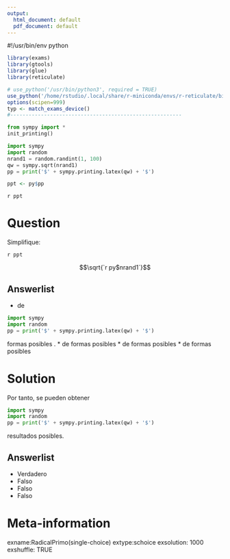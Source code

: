 ```yaml
---
output:
  html_document: default
  pdf_document: default
---
```

#!/usr/bin/env python
```r
library(exams)
library(gtools)
library(glue)
library(reticulate)

# use_python('/usr/bin/python3', required = TRUE)
use_python('/home/rstudio/.local/share/r-miniconda/envs/r-reticulate/bin/python', required = TRUE)
options(scipen=999)
typ <- match_exams_device()
#--------------------------------------------------------
```
```python
from sympy import *
init_printing()
```

```python
import sympy
import random
nrand1 = random.randint(1, 100)
qw = sympy.sqrt(nrand1)
pp = print('$' + sympy.printing.latex(qw) + '$')
```

```r
ppt <- py$pp
```


`r ppt`

Question
========

Simplifique: 

`r ppt`

$$\sqrt{`r py$nrand1`}$$


Answerlist
----------

*  de 
```python
import sympy
import random
pp = print('$' + sympy.printing.latex(qw) + '$')
```
formas posibles .
*  de  formas posibles
*  de  formas posibles
*  de  formas posibles

Solution
========

Por tanto, se pueden obtener 
```python
import sympy
import random
pp = print('$' + sympy.printing.latex(qw) + '$')
``` 
resultados posibles.

Answerlist
----------
* Verdadero
* Falso
* Falso
* Falso

Meta-information
================
exname:RadicalPrimo(single-choice)
extype:schoice
exsolution: 1000
exshuffle: TRUE